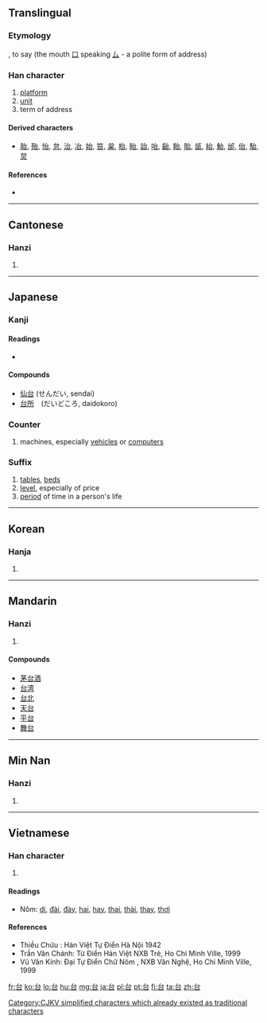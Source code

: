 {{also|臺}}
==Translingual==
{{stroke order|strokes=5}}

===Etymology===
{{Han compound|㠯|口|c1=p|c2=s|t2=mouth|ls=psc}}, to say (the mouth [[口]] speaking [[厶]] - a polite form of address)

===Han character===
{{Han char|rn=30|rad=口|as=02|sn=5|four=2360<sub>0</sub>|canj=戈口 (IR)|ids=⿱[[厶]][[口]]}}

# [[platform]]
# [[unit]]
# term of address

====Derived characters====
* [[胎]], [[殆]], [[怡]], [[怠]], [[治]], [[冶]], [[始]], [[笞]], [[枲]], [[枱]], [[眙]], [[詒]], [[咍]], [[齝]], [[飴]], [[貽]], [[瓵]], [[紿]], [[鮐]], [[邰]], [[佁]], [[駘]], [[炱]]

====References====
* {{Han ref|kx=0172.130|dkj=03246|dj=0384.010|hdz=10575.020|uh=53F0|ud=21488|bh=A578|bd=42360}}

----

==Cantonese==

===Hanzi===
{{yue-hanzi|jyut=[[ji4]], [[toi4]]|y=yi4, toi4|tra=臺}}

# {{defn|lang=yue|sort=口02}}

----

==Japanese==

===Kanji===
{{ja-kanji|grade=2|rs=口02}}

====Readings====
* {{ja-readings|on=[[だい]] (dai), [[たい]] (tai), [[い]] (i)|kun=[[うてな]] (utena), [[よろこぶ]] (yorokobu)}}

====Compounds====
* [[仙台]] (せんだい, sendai)
* [[台所]]　(だいどころ, daidokoro)

===Counter===
{{ja-pos|k|counter|hira=だい|rom=-dai|hidx=たい'}}

# machines, especially [[vehicles]] or [[computer]]s

===Suffix===
{{ja-pos|k|suffix|hira=だい|rom=-dai|hidx=たい'}}

# [[table]]s, [[bed]]s
# [[level]], especially of price
# [[period]] of time in a person's life

----

==Korean==

===Hanja===
{{ko-hanja|hangeul=[[태]], [[이]], [[대]] |rv=tae, i, dae|mr=t'ae, i, dae}}

# {{defn|lang=ko|sort=口02}}

----

==Mandarin==

===Hanzi===
{{cmn-hanzi|tra=臺|pin=[[tāi]] ([[tai1]]), [[tái]] ([[tai2]]), [[yí]] ([[yi2]])|wg=t'ai<sup>1</sup>, t'ai<sup>2</sup>, i<sup>2</sup>}}

# {{defn|lang=cmn|sort=口02}}

====Compounds====
*[[茅台酒]]
*[[台湾]]
*[[台北]]
*[[天台]]
*[[平台]]
*[[舞台]]

----

==Min Nan==

===Hanzi===
{{nan-hanzi|poj=tâi (tai<sup>5</sup>)}}

# {{defn|lang=nan}}

----

==Vietnamese==

===Han character===
{{vi-hantu|di, đài, thai|rs=口02}}

# {{defn|lang=vi|sort=口02}}

====Readings====
* Nôm: [[di]], [[đài]], [[đày]], [[hai]], [[hay]], [[thai]], [[thài]], [[thay]], [[thơi]]

====References====
* Thiều Chửu : Hán Việt Tự Điển  Hà Nội 1942
* Trần Văn Chánh: Từ Điển Hán Việt NXB Trẻ, Ho Chi Minh Ville, 1999
* Vũ Văn Kính: Đại Tự Điển Chữ Nôm , NXB Văn Nghệ, Ho Chi Minh Ville, 1999

[[Category:CJKV simplified characters which already existed as traditional characters]]

[[fr:台]]
[[ko:台]]
[[lo:台]]
[[hu:台]]
[[mg:台]]
[[ja:台]]
[[pl:台]]
[[pt:台]]
[[fi:台]]
[[ta:台]]
[[zh:台]]